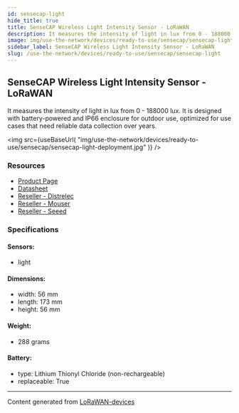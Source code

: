 ```yaml
---
id: sensecap-light
hide_title: true
title: SenseCAP Wireless Light Intensity Sensor - LoRaWAN
description: It measures the intensity of light in lux from 0 - 188000 lux. It is designed with battery-powered and IP66 enclosure for outdoor use, optimized for use cases that need reliable data collection over years.
image: img/use-the-network/devices/ready-to-use/sensecap/sensecap-light-deployment.jpg
sidebar_label: SenseCAP Wireless Light Intensity Sensor - LoRaWAN
slug: /use-the-network/devices/ready-to-use/sensecap/sensecap-light
---
```



## SenseCAP Wireless Light Intensity Sensor - LoRaWAN

It measures the intensity of light in lux from 0 - 188000 lux. It is designed with battery-powered and IP66 enclosure for outdoor use, optimized for use cases that need reliable data collection over years.

<img
src={useBaseUrl(
"img/use-the-network/devices/ready-to-use/sensecap/sensecap-light-deployment.jpg"
)}
/>

### Resources

- [Product Page](https://www.seeedstudio.com/LoRaWAN-Light-Intensity-Sensor-EU868-p-4313.html)
- [Datasheet](https://files.seeedstudio.com/products/317990687/res/LoRaWAN%20Gateway%20and%20Wireless%20Sensor%20Catalog-V1.6%20NEW.pdf)
- [Reseller - Distrelec](https://www.distrelec.nl/en/sensecap-lorawan-wireless-light-intensity-sensor-ip66-868mhz-seeed-studio-114991727/p/30167648?q=sensecap&pos=3&origPos=3&origPageSize=50&track=true)
- [Reseller - Mouser](https://www.mouser.com/new/seeed-studio/seeed-sensecap-lora-light-intensity-sensor/)
- [Reseller - Seeed](https://www.seeedstudio.com/LoRaWAN-Light-Intensity-Sensor-EU868-p-4313.html)

### Specifications

#### Sensors:
- light
#### Dimensions:
- width: 56 mm
- length: 173 mm
- height: 56 mm
#### Weight: 
- 288 grams
#### Battery: 
- type: Lithium Thionyl Chloride (non-rechargeable)
- replaceable: True



---
Content generated from [LoRaWAN-devices](https://github.com/TheThingsNetwork/lorawan-devices)